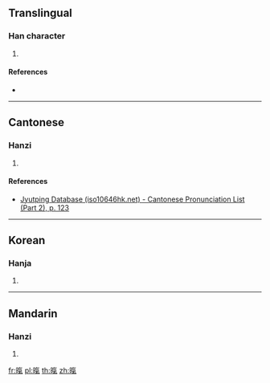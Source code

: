 {{character info/new}}
==Translingual==

===Han character===
{{Han char|rn=72|rad=日|as=10|sn=14|four=|canj=AOND|ids=⿰日氣}}

# {{defn|Han|sort=日10}}

====References====
* {{Han ref|kx=0498.500|dkj=14096|dj=0868.010|hdz=21530.070|uh=66A3|ud=26275}}

----

==Cantonese==

===Hanzi===
{{yue-hanzi|jyut=[[hei3]]|y=hei3}}

# {{defn|lang=yue|sort=日10}}

====References====
* [http://www.iso10646hk.net/jp/document/download.jsp Jyutping Database (iso10646hk.net) - Cantonese Pronunciation List (Part 2), p. 123]

----

==Korean==

===Hanja===
{{ko-hanja|hangeul=기|eumhun=|rv=gi|mr=ki|y=ki}}

# {{defn|lang=ko|sort=日10}}

----

==Mandarin==

===Hanzi===
{{cmn-hanzi|pin=[[qì]] ([[qi4]])|wg=ch'i<sup>4</sup>}}

# {{defn|lang=cmn|sort=日10}}

[[fr:暣]]
[[pl:暣]]
[[th:暣]]
[[zh:暣]]